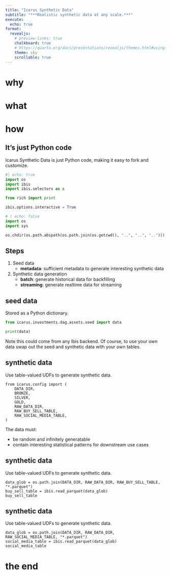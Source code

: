 ```yaml
---
title: "Icarus Synthetic Data"
subtitle: "***Realistic synthetic data at any scale.***"
execute:
  echo: true
format:
  revealjs:
    # preview-links: true
    chalkboard: true
    # https://quarto.org/docs/presentations/revealjs/themes.html#using-themes
    theme: sky
    scrollable: true
---
```


# why

# what

# how

## It's just Python code

Icarus Synthetic Data is just Python code, making it easy to fork and customize.

```python
#| echo: true
import os
import ibis
import ibis.selectors as s

from rich import print

ibis.options.interactive = True
```

```python
# | echo: false
import os
import sys

os.chdir(os.path.abspath(os.path.join(os.getcwd(), "..", "..", "..")))
```

## Steps

1. Seed data
    - **metadata**: sufficient metadata to generate interesting synthetic data
2. Synthetic data generation
    - **batch**: generate historical data for backfilling
    - **streaming**: generate realtime data for streaming

## seed data

Stored as a Python dictionary.

```python
from icarus.investments.dag.assets.seed import data

print(data)
```

Note this could come from any Ibis backend. Of course, to use your own data swap out the seed and synthetic data with your own tables.

## synthetic data

Use table-valued UDFs to generate synthetic data.

```.python
from icarus.config import (
    DATA_DIR,
    BRONZE,
    SILVER,
    GOLD,
    RAW_DATA_DIR,
    RAW_BUY_SELL_TABLE,
    RAW_SOCIAL_MEDIA_TABLE,
)
```

The data must:

- be random and infinitely generatable
- contain interesting statistical patterns for downstream use cases 

## synthetic data

Use table-valued UDFs to generate synthetic data.

```.python
data_glob = os.path.join(DATA_DIR, RAW_DATA_DIR, RAW_BUY_SELL_TABLE, "*.parquet")
buy_sell_table = ibis.read_parquet(data_glob)
buy_sell_table
```

## synthetic data

Use table-valued UDFs to generate synthetic data.

```.python
data_glob = os.path.join(DATA_DIR, RAW_DATA_DIR, RAW_SOCIAL_MEDIA_TABLE, "*.parquet")
social_media_table = ibis.read_parquet(data_glob)
social_media_table
```

# the end

